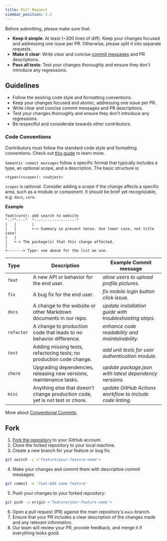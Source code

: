 ```yaml
---
title: Pull Request
sidebar_position: 2.2
---
```



<!-- import ComingSoon from "@site/src/components/ComingSoon"; -->

<!-- <ComingSoon /> -->

Before submitting, please make sure that:

- **Keep it simple**: At least (~300 lines of diff). Keep your changes focused and addressing one issue per PR. Otherwise, please split it into separate requests.
- **Make it clear**: Write clear and concise [commit messages](#semantic-commit-messages) and PR descriptions.
- **Pass all tests**: Test your changes thoroughly and ensure they don't introduce any regressions.

## Guidelines

- Follow the existing code style and formatting conventions.
- Keep your changes focused and atomic, addressing one issue per PR.
- Write clear and concise commit messages and PR descriptions.
- Test your changes thoroughly and ensure they don't introduce any regressions.
- Be respectful and considerate towards other contributors.



### Code Conventions
Contributors must follow the standard code style and formatting conventions. Check out [this guide](https://mkeithx.pages.dev/community/styling-guide) to learn more.

`Semantic commit messages` follow a specific format that typically includes a type, an optional scope, and a description. The basic structure is:

```
<type>(<scope>): <subject>
```
`scopes` is optional. Consider adding a scope if the change affects a specific area, such as a module or component. It should be brief yet recognizable, e.g. `docs`, `core`.

**Example**

```
feat(core): add search to website
^--^^----^  ^-------------------^
|   |       |
|   |       +-> Summary in present tense. Use lower case, not title case!
|   |
|   +-> The package(s) that this change affected.
|
+-------> Type: see above for the list we use.
```

| Type     | Description                                                                  | Example Commit message                                                               |
| :-------- | ---------------------------------------------------------------------------- | ---------------------------------------------------------------------- |
| `feat`     | A new API or behavior for the end user.                                      | _allow users to upload profile pictures._             |
| `fix`      | A bug fix for the end user.                                                  | _fix mobile login button click issue._ |
| `docs`     | A change to the website or other Markdown documents in our repo.             | _update installation guide with troubleshooting steps._      |
| `refactor` | A change to production code that leads to no behavior difference.            | _enhance code readability and maintainability._            |
| `test`     | Adding missing tests, refactoring tests; no production code change.          | _add unit tests for user authentication module._                       |
| `chore`    | Upgrading dependencies, releasing new versions, maintenance tasks.           | _update package.json with latest dependency versions._                |
| `misc`     | Anything else that doesn't change production code, yet is not test or chore. | _update GitHub Actions workflow to include code linting._               |

More about [Conventional Commits](https://www.conventionalcommits.org/en/v1.0.0/#examples).



## Fork

1. [Fork the repository](https://github.com/mkeithX/mkeithx.github.io/fork) to your GitHub account.
2. Clone the forked repository to your local machine.
3. Create a new branch for your feature or bug fix:


```bash
git switch -c <'feature/your-feature-name'>
```

4. Make your changes and commit them with descriptive commit messages:

```bash
git commit -m 'feat:Add some feature'
```

5. Push your changes to your forked repository:

```bash
git push -u origin <'feature/your-feature-name'>
```

6. Open a pull request (PR) against the main repository's `main` branch.
7. Ensure that your PR includes a clear description of the changes made and any relevant information.
8. Our team will review your PR, provide feedback, and merge it if everything looks good.